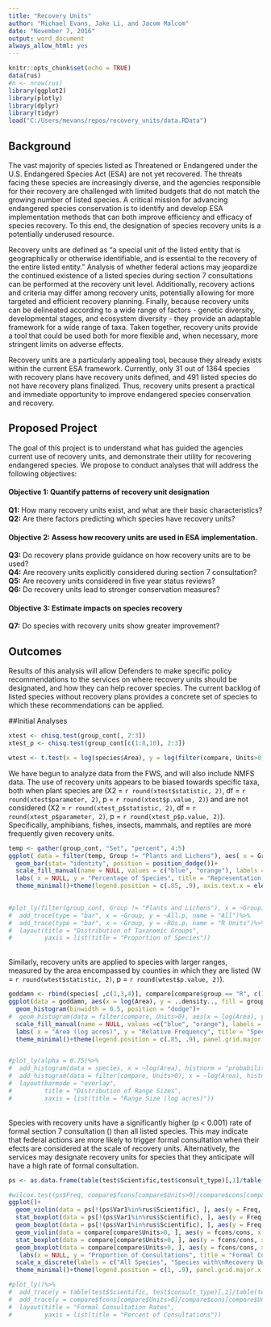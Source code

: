 ```yaml
---
title: "Recovery Units"
author: "Michael Evans, Jake Li, and Jacom Malcom"
date: "November 7, 2016"
output: word_document
always_allow_html: yes
---
```


```r
knitr::opts_chunk$set(echo = TRUE)
data(rus)
#n <- nrow(rus)
library(ggplot2)
library(plotly)
library(dplyr)
library(tidyr)
load("C:/Users/mevans/repos/recovery_units/data.RData")
```
## Background

The vast majority of species listed as Threatened or Endangered under the U.S. Endangered Species Act (ESA) are not yet recovered.  The threats facing these species are increasingly diverse, and the agencies responsible for their recovery are challenged with limited budgets that do not match the growing number of listed species.  A critical mission for advancing endangered species conservation is to identify and develop ESA implementation methods that can both improve efficiency and efficacy of species recovery.  To this end, the designation of species recovery units is a potentially underused resource.  

Recovery units are defined as "a special unit of the listed entity that is geographically or otherwise identifiable, and is essential to the recovery of the entire listed entity."  Analysis of whether federal actions may jeopardize the continued existence of a listed species during section 7 consultations can be performed at the recovery unit level.  Additionally, recovery actions and criteria may differ among recovery units, potentially allowing for more targeted and efficient recovery planning.  Finally, because recovery units can be delineated according to a wide range of factors - genetic diversity, developmental stages, and ecosystem diversity - they provide an adaptable framework for a wide range of taxa.  Taken together, recovery units provide a tool that could be used both for more flexible and, when necessary, more stringent limits on adverse effects.

Recovery units are a particularly appealing tool, because they already exists within the current ESA framework.  Currently, only 31 out of 1364 species with recovery plans have recovery units defined,  and 491 listed species do not have recovery plans finalized.  Thus, recovery units present a practical and immediate opportunity to improve endangered species conservation and recovery.

## Proposed Project
The goal of this project is to understand what has guided the agencies current use of recovery units, and demonstrate their utility for recovering endangered species.  We propose to conduct analyses that will address the following objectives:

#### Objective 1: Quantify patterns of recovery unit designation

**Q1:** How many recovery units exist, and what are their basic characteristics?</br>
**Q2:** Are there factors predicting which species have recovery units?

#### Objective 2: Assess how recovery units are used in ESA implementation.

**Q3:** Do recovery plans provide guidance on how recovery units are to be used?</br>
**Q4:** Are recovery units explicitly considered during section 7 consultation?</br>
**Q5:** Are recovery units considered in five year status reviews?</br>
**Q6:** Do recovery units lead to stronger conservation measures?</br>

#### Objective 3: Estimate impacts on species recovery

**Q7:** Do species with recovery units show greater improvement?</br>

## Outcomes
Results of this analysis will allow Defenders to make specific policy recommendations to the services on where recovery units should be designated, and how they can help recover species. The current backlog of listed species without recovery plans provides a concrete set of species to which these recommendations can be applied.  

##Initial Analyses
```r
xtest <- chisq.test(group_cont[, 2:3])
xtest_p <- chisq.test(group_cont[c(1:8,10), 2:3])

wtest <- t.test(x = log(species$Area), y = log(filter(compare, Units>0)$Area), alternative = "l", paired = FALSE)
```
We have begun to analyze data from the FWS, and will also include NMFS data.  The use of recovery units appears to be biased towards specific taxa, both when plant species are (X2 = `r round(xtest$statistic, 2)`, df = `r round(xtest$parameter, 2)`, p = `r round(xtest$p.value, 2)`) and are not considered (X2 = `r round(xtest_p$statistic, 2)`, df = `r round(xtest_p$parameter, 2)`, p = `r round(xtest_p$p.value, 2)`).  Specifically, amphibians, fishes, insects, mammals, and reptiles are more frequently given recovery units. 

```r
temp <- gather(group_cont, "Set", "percent", 4:5)
ggplot( data = filter(temp, Group != "Plants and Lichens"), aes( x = Group, y = percent, fill = Set, color = NULL))+
  geom_bar(stat= "identity", position = position_dodge())+
  scale_fill_manual(name = NULL, values = c("blue", "orange"), labels = c("All Species", "Species with\nRecovery Units"))+
  labs( x = NULL, y = "Percentage of Species", title = "Representation of Taxonomic Groups")+
  theme_minimal()+theme(legend.position = c(.85, .9), axis.text.x = element_text(angle = 45), panel.grid.major.x=element_blank(), legend.background = element_rect(color = "white"))+ylim(c(0, 0.3))
 

#plot_ly(filter(group_cont, Group != "Plants and Lichens"), x = ~Group)%>%
#  add_trace(type = "bar", x = ~Group, y = ~All.p, name = "All")%>%
#  add_trace(type = "bar", x = ~Group, y = ~RUs.p, name = "R Units")%>%
#  layout(title = "Distribution of Taxanomic Groups",
#         yaxis = list(title = "Proportion of Species"))
```
</br>
Similarly, recovery units are applied to species with larger ranges, measured by the area encompassed by counties in which they are listed (W = `r round(wtest$statistic, 2)`, p = `r round(wtest$p.value, 2)`).

```r
goddamn <- rbind(species[ ,c(1,3,4)], compare[compare$group == "R", c(1,12,17)])
ggplot(data = goddamn, aes(x = log(Area), y = ..density.., fill = group))+
  geom_histogram(binwidth = 0.5, position = "dodge")+
#  geom_histogram(data = filter(compare, Units>0), aes(x = log(Area), y = ..density.., fill = "orange"), #binwidth = 0.5, position = "jitter")+
  scale_fill_manual(name = NULL, values =c("blue", "orange"), labels = c("All Species", "Species with\nRecovery Units"))+
  labs( x = "Area (log acres)", y = "Relative Frequency", title = "Species' Range Sizes")+
  theme_minimal()+theme(legend.position = c(.85, .9), panel.grid.major.x=element_blank(), legend.background = element_rect(color = "white"))+ylim(c(0,0.5))


#plot_ly(alpha = 0.75)%>%
#  add_histogram(data = species, x = ~log(Area), histnorm = "probability", name = "All", xbins = #list(start = 15, end = 35, size =0.5))%>%
#  add_histogram(data = filter(compare, Units>0), x = ~log(Area), histnorm = "probability", name = "RUs", #xbins = list(start = 15, end = 35, size =0.5))%>%
#  layout(barmode = "overlay",
#         title = "Distribution of Range Sizes",
#         xaxis = list(title = "Range Size (log acres)"))
```
</br>
Species with recovery units have a significantly higher (p < 0.001) rate of formal section 7 consultation () than all listed species.  This may indicate that federal actions are more likely to trigger formal consultation when their efects are considered at the scale of recovery units.  Alternatively, the services may designate recovery units for species that they anticipate will have a high rate of formal consultation.
```r
ps <- as.data.frame(table(test$Scientific,test$consult_type)[,1]/table(test$Scientific))

#wilcox.test(ps$Freq, compare$fcons[compare$Units>0]/compare$cons[compare$Units>0])
ggplot()+
  geom_violin(data = ps[!(ps$Var1%in%rus$Scientific), ], aes(y = Freq, x = factor(0)), fill = "blue",      alpha = 0.3, color = "white")+
  stat_boxplot(data = ps[!(ps$Var1%in%rus$Scientific), ], aes(y = Freq, x = factor(0)), geom =             "errorbar", width = 0.2, lwd = 1)+
  geom_boxplot(data = ps[!(ps$Var1%in%rus$Scientific), ], aes(y = Freq, x = factor(0)), lwd = 1, width = 0.2)+
  geom_violin(data = compare[compare$Units>0, ], aes(y = fcons/cons, x = factor(1)), fill = "orange", alpha = 0.3, color = "white")+
  stat_boxplot(data = compare[compare$Units>0, ], aes(y = fcons/cons, x = factor(1)), geom = "errorbar",    width = 0.2, lwd = 1)+
  geom_boxplot(data = compare[compare$Units>0, ], aes(y = fcons/cons, x = factor(1)), lwd = 1, width = 0.2)+
   labs(x = NULL, y = "Proportion of Consultations", title = "Formal Consultation Rates per Species")+
  scale_x_discrete(labels = c("All Species", "Species with\nRecovery Units"))+
  theme_minimal()+theme(legend.position = c(1, .9), panel.grid.major.x = element_blank())

#plot_ly()%>%
#  add_trace(y = table(test$Scientific, test$consult_type)[,1]/table(test$Scientific), type = "box", #name = "All")%>%
#  add_trace(y = compare$fcons[compare$Units>0]/compare$cons[compare$Units>0], type = "box", name = #"RUs")%>%
#  layout(title = "Formal Consultation Rates",
#         yaxis = list(title = "Percent of Consultations"))
```
